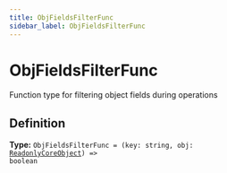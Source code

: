 ```yaml
---
title: ObjFieldsFilterFunc
sidebar_label: ObjFieldsFilterFunc
---
```


# ObjFieldsFilterFunc

Function type for filtering object fields during operations

## Definition

**Type:** <code>ObjFieldsFilterFunc = (key: string, obj: [ReadonlyCoreObject](/api/types/readonlycoreobject)) =&gt; boolean</code>

